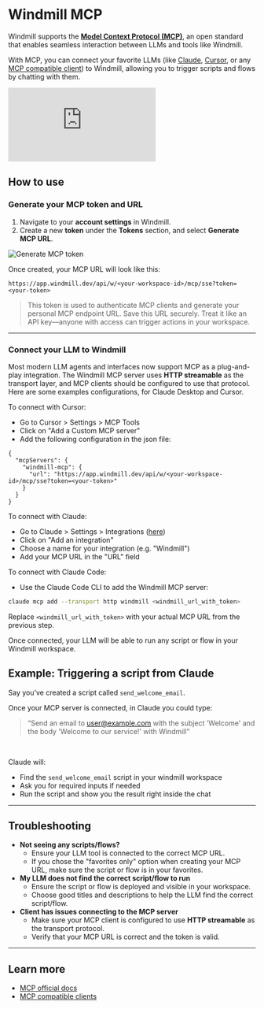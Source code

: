 # Windmill MCP

Windmill supports the [**Model Context Protocol (MCP)**](https://modelcontextprotocol.io/introduction), an open standard that enables seamless interaction between LLMs and tools like Windmill.

With MCP, you can connect your favorite LLMs (like [Claude](https://claude.ai/download), [Cursor](https://www.cursor.com), or any [MCP compatible client](https://modelcontextprotocol.io/clients)) to Windmill, allowing you to trigger scripts and flows by chatting with them.

<iframe
	style={{ aspectRatio: '16/9' }}
	src="https://www.youtube.com/embed/De77j1T3gRs"
	title="Windmill MCP"
	frameBorder="0"
	allow="accelerometer; autoplay; clipboard-write; encrypted-media; gyroscope; picture-in-picture; web-share"
	allowFullScreen
	className="border-2 rounded-lg object-cover w-full dark:border-gray-800"
></iframe>

## How to use

### Generate your MCP token and URL

1. Navigate to your **account settings** in Windmill.
2. Create a new **token** under the **Tokens** section, and select **Generate MCP URL**.

![Generate MCP token](./user_settings.png 'Generate MCP token')

Once created, your MCP URL will look like this:

```
https://app.windmill.dev/api/w/<your-workspace-id>/mcp/sse?token=<your-token>
```

> This token is used to authenticate MCP clients and generate your personal MCP endpoint URL. Save this URL securely. Treat it like an API key—anyone with access can trigger actions in your workspace.

---

### Connect your LLM to Windmill

Most modern LLM agents and interfaces now support MCP as a plug-and-play integration. The Windmill MCP server uses **HTTP streamable** as the transport layer, and MCP clients should be configured to use that protocol. Here are some examples configurations, for Claude Desktop and Cursor.

To connect with Cursor:

  - Go to Cursor > Settings > MCP Tools
  - Click on "Add a Custom MCP server"
  - Add the following configuration in the json file:

```
{
  "mcpServers": {
    "windmill-mcp": {
      "url": "https://app.windmill.dev/api/w/<your-workspace-id>/mcp/sse?token=<your-token>"
    }
  }
}
```

To connect with Claude:

- Go to Claude > Settings > Integrations ([here](https://claude.ai/settings/integrations))
- Click on "Add an integration"
- Choose a name for your integration (e.g. "Windmill")
- Add your MCP URL in the "URL" field

To connect with Claude Code:

- Use the Claude Code CLI to add the Windmill MCP server:

```bash
claude mcp add --transport http windmill <windmill_url_with_token>
```

Replace `<windmill_url_with_token>` with your actual MCP URL from the previous step.

Once connected, your LLM will be able to run any script or flow in your Windmill workspace.

## Example: Triggering a script from Claude

Say you’ve created a script called `send_welcome_email`.

Once your MCP server is connected, in Claude you could type:

> “Send an email to user@example.com with the subject 'Welcome' and the body 'Welcome to our service!' with Windmill”
<br/>

Claude will:

- Find the `send_welcome_email` script in your windmill workspace
- Ask you for required inputs if needed
- Run the script and show you the result right inside the chat

---

## Troubleshooting

- **Not seeing any scripts/flows?**
  - Ensure your LLM tool is connected to the correct MCP URL.
  - If you chose the "favorites only" option when creating your MCP URL, make sure the script or flow is in your favorites.
- **My LLM does not find the correct script/flow to run**
  - Ensure the script or flow is deployed and visible in your workspace.
  - Choose good titles and descriptions to help the LLM find the correct script/flow.
- **Client has issues connecting to the MCP server**
  - Make sure your MCP client is configured to use **HTTP streamable** as the transport protocol.
  - Verify that your MCP URL is correct and the token is valid.

---

## Learn more

- [MCP official docs](https://modelcontextprotocol.io/introduction)
- [MCP compatible clients](https://modelcontextprotocol.io/clients)